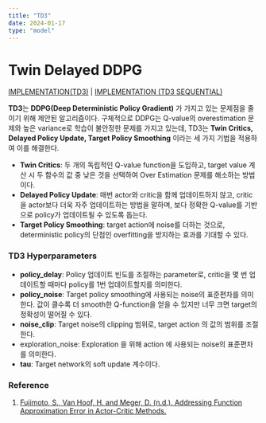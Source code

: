 ```yaml
---
title: "TD3"
date: 2024-01-17
type: "model"
---
```


# Twin Delayed DDPG

[IMPLEMENTATION(TD3)](<https://github.com/enfow/iiixr/blob/main/trainer/src/trainer/td3_trainer.py>) | [IMPLEMENTATION (TD3 SEQUENTIAL)](<https://github.com/enfow/iiixr/blob/main/trainer/src/trainer/td3_sequential_trainer.py>)

**TD3**는 **DDPG(Deep Deterministic Policy Gradient)** 가 가지고 있는 문제점을 줄이기 위해 제안된 알고리즘이다. 구체적으로 DDPG는 Q-value의 overestimation 문제와 높은 variance로 학습이 불안정한 문제를 가지고 있는데, TD3는 **Twin Critics, Delayed Policy Update, Target Policy Smoothing** 이라는 세 가지 기법을 적용하여 이를 해결한다.

- **Twin Critics**: 두 개의 독립적인 Q-value function을 도입하고, target value 계산 시 두 함수의 값 중 낮은 것을 선택하여 Over Estimation 문제를 해소하는 방법이다.
- **Delayed Policy Update**: 매번 actor와 critic을 함께 업데이트하지 않고, critic을 actor보다 더욱 자주 업데이트하는 방법을 말하며, 보다 정확한 Q-value를 기반으로 policy가 업데이트될 수 있도록 돕는다.
- **Target Policy Smoothing**: target action에 noise를 더하는 것으로, deterministic policy의 단점인 overfitting을 방지하는 효과를 기대할 수 있다.

### TD3 Hyperparameters

- **policy_delay**: Policy 업데이트 빈도를 조절하는 parameter로, critic을 몇 번 업데이트할 때마다 policy를 1번 업데이트할지를 의미한다.
- **policy_noise**: Target policy smoothing에 사용되는 noise의 표준편차를 의미한다. 값이 클수록 더 smooth한 Q-function을 얻을 수 있지만 너무 크면 target의 정확성이 떨어질 수 있다.
- **noise_clip**: Target noise의 clipping 범위로, target action 의 값의 범위를 조절한다.
- exploration_noise: Exploration 을 위해 action 에 사용되는 noise의 표준편차를 의미한다.
- **tau**: Target network의 soft update 계수이다.

### Reference

1. [Fujimoto, S., Van Hoof, H. and Meger, D. (n.d.). Addressing Function Approximation Error in Actor-Critic Methods.](<https://arxiv.org/pdf/1802.09477>)
